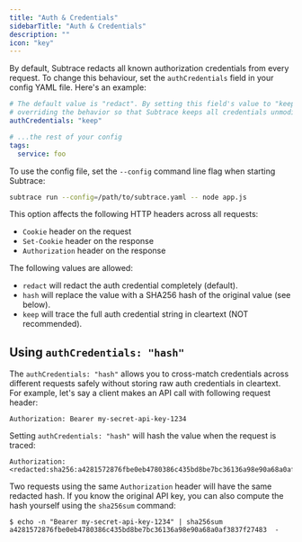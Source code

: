 ```yaml
---
title: "Auth & Credentials"
sidebarTitle: "Auth & Credentials"
description: ""
icon: "key"
---
```


By default, Subtrace redacts all known authorization credentials from every
request. To change this behaviour, set the `authCredentials` field in your
config YAML file. Here's an example:

```yaml
# The default value is "redact". By setting this field's value to "keep", we're
# overriding the behavior so that Subtrace keeps all credentials unmodified.
authCredentials: "keep"

# ...the rest of your config
tags:
  service: foo
```

To use the config file, set the `--config` command line flag when starting
Subtrace:

```bash
subtrace run --config=/path/to/subtrace.yaml -- node app.js
```

This option affects the following HTTP headers across all requests:

- `Cookie` header on the request
- `Set-Cookie` header on the response
- `Authorization` header on the response

The following values are allowed:

- `redact` will redact the auth credential completely (default).
- `hash` will replace the value with a SHA256 hash of the original value (see below).
- `keep` will trace the full auth credential string in cleartext (NOT recommended).

## Using `authCredentials: "hash"`

The `authCredentials: "hash"` allows you to cross-match credentials across
different requests safely without storing raw auth credentials in cleartext.
For example, let's say a client makes an API call with following request
header:

```
Authorization: Bearer my-secret-api-key-1234
```

Setting `authCredentials: "hash"` will hash the value when the request is traced:

```
Authorization: <redacted:sha256:a4281572876fbe0eb4780386c435bd8be7bc36136a98e90a68a0af3837f27483>
```

Two requests using the same `Authorization` header will have the same redacted
hash. If you know the original API key, you can also compute the hash yourself
using the `sha256sum` command:

```
$ echo -n "Bearer my-secret-api-key-1234" | sha256sum
a4281572876fbe0eb4780386c435bd8be7bc36136a98e90a68a0af3837f27483  -
```
